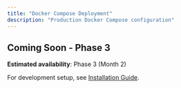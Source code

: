 ```yaml
---
title: "Docker Compose Deployment"
description: "Production Docker Compose configuration"
---
```


## Coming Soon - Phase 3

**Estimated availability**: Phase 3 (Month 2)

For development setup, see [Installation Guide](/en/quickstart/installation).
